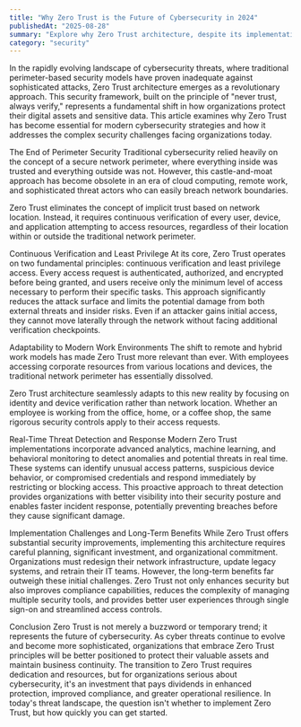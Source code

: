 ```yaml
---
title: "Why Zero Trust is the Future of Cybersecurity in 2024"
publishedAt: "2025-08-28"
summary: "Explore why Zero Trust architecture, despite its implementation challenges, has become the cornerstone of modern cybersecurity strategies for organizations worldwide."
category: "security"
---
```


In the rapidly evolving landscape of cybersecurity threats, where traditional perimeter-based security models have proven inadequate against sophisticated attacks, Zero Trust architecture emerges as a revolutionary approach. This security framework, built on the principle of "never trust, always verify," represents a fundamental shift in how organizations protect their digital assets and sensitive data.
This article examines why Zero Trust has become essential for modern cybersecurity strategies and how it addresses the complex security challenges facing organizations today.

The End of Perimeter Security
Traditional cybersecurity relied heavily on the concept of a secure network perimeter, where everything inside was trusted and everything outside was not. However, this castle-and-moat approach has become obsolete in an era of cloud computing, remote work, and sophisticated threat actors who can easily breach network boundaries.

Zero Trust eliminates the concept of implicit trust based on network location. Instead, it requires continuous verification of every user, device, and application attempting to access resources, regardless of their location within or outside the traditional network perimeter.

Continuous Verification and Least Privilege
At its core, Zero Trust operates on two fundamental principles: continuous verification and least privilege access. Every access request is authenticated, authorized, and encrypted before being granted, and users receive only the minimum level of access necessary to perform their specific tasks.
This approach significantly reduces the attack surface and limits the potential damage from both external threats and insider risks. Even if an attacker gains initial access, they cannot move laterally through the network without facing additional verification checkpoints.

Adaptability to Modern Work Environments
The shift to remote and hybrid work models has made Zero Trust more relevant than ever. With employees accessing corporate resources from various locations and devices, the traditional network perimeter has essentially dissolved.

Zero Trust architecture seamlessly adapts to this new reality by focusing on identity and device verification rather than network location. Whether an employee is working from the office, home, or a coffee shop, the same rigorous security controls apply to their access requests.

Real-Time Threat Detection and Response
Modern Zero Trust implementations incorporate advanced analytics, machine learning, and behavioral monitoring to detect anomalies and potential threats in real time. These systems can identify unusual access patterns, suspicious device behavior, or compromised credentials and respond immediately by restricting or blocking access.
This proactive approach to threat detection provides organizations with better visibility into their security posture and enables faster incident response, potentially preventing breaches before they cause significant damage.

Implementation Challenges and Long-Term Benefits
While Zero Trust offers substantial security improvements, implementing this architecture requires careful planning, significant investment, and organizational commitment. Organizations must redesign their network infrastructure, update legacy systems, and retrain their IT teams.
However, the long-term benefits far outweigh these initial challenges. Zero Trust not only enhances security but also improves compliance capabilities, reduces the complexity of managing multiple security tools, and provides better user experiences through single sign-on and streamlined access controls.

Conclusion
Zero Trust is not merely a buzzword or temporary trend; it represents the future of cybersecurity. As cyber threats continue to evolve and become more sophisticated, organizations that embrace Zero Trust principles will be better positioned to protect their valuable assets and maintain business continuity.
The transition to Zero Trust requires dedication and resources, but for organizations serious about cybersecurity, it's an investment that pays dividends in enhanced protection, improved compliance, and greater operational resilience. In today's threat landscape, the question isn't whether to implement Zero Trust, but how quickly you can get started.